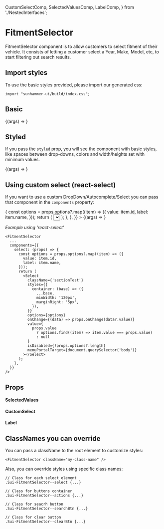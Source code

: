   CustomSelectComp,
  SelectedValuesComp,
  LabelComp,
} from './NestedInterfaces';

<Meta title="Components/FitmentSelector" component={FitmentSelector} />


# FitmentSelector

FitmentSelector component is to allow customers to select fitment of their vehicle. It consists of letting a customer select a Year, Make, Model, etc, to start filtering out search results.

## Import styles

To use the basic styles provided, please import our generated css:

```
import "sunhammer-ui/build/index.css";
```

## Basic

<Canvas>
  <Story name="Basic" args={{}}>
    {(args) => <FitmentSelector {...args} />}
  </Story>
</Canvas>

## Styled

If you pass the `styled` prop, you will see the component with basic styles, like spaces between drop-downs, colors and width/heights set with minimum values.

<Canvas>
  <Story name="Styled" args={{ styled: true }}>
    {(args) => <FitmentSelector {...args} />}
  </Story>
</Canvas>

## Using custom select (react-select)

If you want to use a custom DropDown/Autocomplete/Select you can pass that component in the `components` property:

<Canvas>
  <Story
    name="Custom select"
    args={{
      className: 'react-select-custom',
      styled: true,
      components: {
        select: (props) => {
          const options = props.options?.map((item) => ({
            value: item.id,
            label: item.name,
          }));
          return (
            <Select
              className={'sectionTest'}
              styles={{
                container: (base) => ({
                  ...base,
                  minWidth: '120px',
                  marginRight: '5px',
                }),
              }}
              options={options}
              onChange={(data) => props.onChange(data?.value)}
              value={
                props.value
                  ? options.find((item) => item.value === props.value)
                  : null
              }
              placeholder={props.label.name}
              isDisabled={!props.options?.length}
              menuPortalTarget={document.querySelector('body')}
            ></Select>
          );
        },
      },
    }}
  >
    {(args) => <FitmentSelector {...args} />}
  </Story>
</Canvas>

_Example using 'react-select'_

```
<FitmentSelector
  ...
  components={{
    select: (props) => {
      const options = props.options?.map((item) => ({
        value: item.id,
        label: item.name,
      }));
      return (
        <Select
          className={'sectionTest'}
          styles={{
            container: (base) => ({
              ...base,
              minWidth: '120px',
              marginRight: '5px',
            }),
          }}
          options={options}
          onChange={(data) => props.onChange(data?.value)}
          value={
            props.value
              ? options.find((item) => item.value === props.value)
              : null
          }
          isDisabled={!props.options?.length}
          menuPortalTarget={document.querySelector('body')}
        ></Select>
      );
    },
  }}
/>
```

## Props

<ArgsTable of={FitmentSelector} />

#### SelectedValues

<ArgsTable of={SelectedValuesComp} />

#### CustomSelect

<ArgsTable of={CustomSelectComp} />

#### Label

<ArgsTable of={LabelComp} />

## ClassNames you can override

You can pass a className to the root element to customize styles:

```
<FitmentSelector className="my-class-name" />
```

Also, you can override styles using specific class names:

```
// Class for each select element
.Sui-FitmentSelector--select {...}

// Class for buttons container
.Sui-FitmentSelector--actions {...}

// Class for seacrh button
.Sui-FitmentSelector--searchBtn {...}

// Class for clear button
.Sui-FitmentSelector--clearBtn {...}
```
